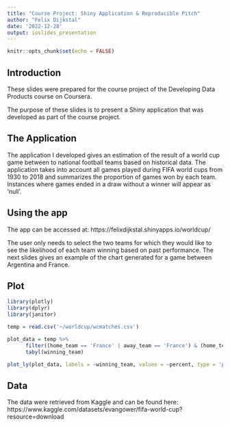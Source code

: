 ```yaml
---
title: "Course Project: Shiny Application & Reproducible Pitch"
author: "Felix Dijkstal"
date: '2022-12-28'
output: ioslides_presentation
---
```


```r
knitr::opts_chunk$set(echo = FALSE)
```

## Introduction
These slides were prepared for the course project of the Developing Data Products course on Coursera. 

The purpose of these slides is to present a Shiny application that was developed as part of the course project. 

## The Application
The application I developed gives an estimation of the result of a world cup game between to national football teams based on historical data. The application takes into account all games played during FIFA world cups from 1930 to 2018 and summarizes the proportion of games won by each team. Instances where games ended in a draw without a winner will appear as 'null'. 

## Using the app
The app can be accessed at: https://felixdijkstal.shinyapps.io/worldcup/ 

The user only needs to select the two teams for which they would like to see the likelihood of each team winning based on past performance. The next slides gives an example of the chart generated for a game between Argentina and France. 

## Plot
```r
library(plotly)
library(dplyr)
library(janitor)

temp = read.csv('~/worldcup/wcmatches.csv')

plot_data = temp %>%
      filter((home_team == 'France' | away_team == 'France') & (home_team == 'Argentina' | away_team == 'Argentina')) %>%
      tabyl(winning_team)

plot_ly(plot_data, labels = ~winning_team, values = ~percent, type = 'pie')

```


## Data
The data were retrieved from Kaggle and can be found here: https://www.kaggle.com/datasets/evangower/fifa-world-cup?resource=download 
